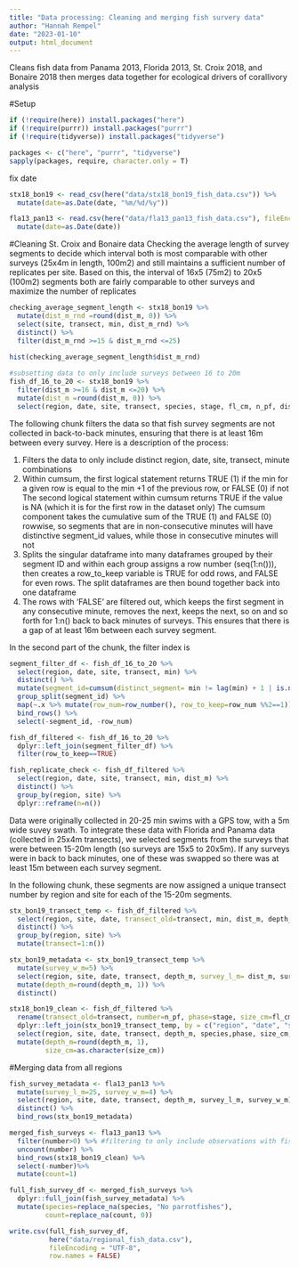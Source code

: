 ```yaml
---
title: "Data processing: Cleaning and merging fish survery data"
author: "Hannah Rempel"
date: "2023-01-10"
output: html_document
---
```

Cleans fish data from Panama 2013, Florida 2013, St. Croix 2018, and Bonaire 2018 then merges data together for ecological drivers of corallivory analysis

#Setup 
```r
if (!require(here)) install.packages("here")
if (!require(purrr)) install.packages("purrr")
if (!require(tidyverse)) install.packages("tidyverse")

packages <- c("here", "purrr", "tidyverse")
sapply(packages, require, character.only = T)
```

fix date
```r
stx18_bon19 <- read_csv(here("data/stx18_bon19_fish_data.csv")) %>% 
  mutate(date=as.Date(date, "%m/%d/%y"))

fla13_pan13 <- read.csv(here("data/fla13_pan13_fish_data.csv"), fileEncoding = "UTF-8") %>% #so accents are read in correctly
  mutate(date=as.Date(date))
```
#Cleaning St. Croix and Bonaire data
Checking the average length of survey segments to decide which interval both is most comparable with other surveys (25x4m in length, 100m2) and still maintains a sufficient number of replicates per site. Based on this, the interval of 16x5 (75m2) to 20x5 (100m2) segments both are fairly comparable to other surveys and maximize the number of replicates
```r
checking_average_segment_length <- stx18_bon19 %>% 
  mutate(dist_m_rnd =round(dist_m, 0)) %>%
  select(site, transect, min, dist_m_rnd) %>%
  distinct() %>% 
  filter(dist_m_rnd >=15 & dist_m_rnd <=25)
  
hist(checking_average_segment_length$dist_m_rnd)

#subsetting data to only include surveys between 16 to 20m
fish_df_16_to_20 <- stx18_bon19 %>%   
  filter(dist_m >=16 & dist_m <=20) %>%
  mutate(dist_m =round(dist_m, 0)) %>%
  select(region, date, site, transect, species, stage, fl_cm, n_pf, dist_m, min, depth_m)
```

The following chunk filters the data so that fish survey segments are not collected in back-to-back minutes, ensuring that there is at least 16m between every survey. Here is a description of the process:

(1) Filters the data to only include distinct region, date, site, transect, minute combinations
(2) Within cumsum, the first logical statement returns TRUE (1) if the min for a given row is equal to the min +1 of the previous row, or FALSE (0) if not
The second logical statement within cumsum returns TRUE if the value is NA (which it is for the first row in the dataset only)
The cumsum component takes the cumulative sum of the TRUE (1) and FALSE (0) rowwise, so segments that are in non-consecutive minutes will have distinctive segment_id values, while those in consecutive minutes will not
(3) Splits the singular dataframe into many dataframes grouped by their segment ID and within each group assigns a row number (seq(1:n())), then creates a row_to_keep variable is TRUE for odd rows, and FALSE for even rows. The split dataframes are then bound together back into one dataframe
(4) The rows with 'FALSE' are filtered out, which keeps the first segment in any consecutive minute, removes the next, keeps the next, so on and so forth for 1:n() back to back minutes of surveys. This ensures that there is a gap of at least 16m between each survey segment.

In the second part of the chunk, the filter index is  
```r
segment_filter_df <- fish_df_16_to_20 %>% 
  select(region, date, site, transect, min) %>% 
  distinct() %>%
  mutate(segment_id=cumsum(distinct_segment= min != lag(min) + 1 | is.na(min != lag(min) + 1))) %>%
  group_split(segment_id) %>% 
  map(~.x %>% mutate(row_num=row_number(), row_to_keep=row_num %%2==1)) %>%
  bind_rows() %>%
  select(-segment_id, -row_num)

fish_df_filtered <- fish_df_16_to_20 %>% 
  dplyr::left_join(segment_filter_df) %>%
  filter(row_to_keep==TRUE) 

fish_replicate_check <- fish_df_filtered %>%
  select(region, date, site, transect, min, dist_m) %>%
  distinct() %>%
  group_by(region, site) %>%
  dplyr::reframe(n=n())
```

Data were originally collected in 20-25 min swims with a GPS tow, with a 5m wide suvey swath. To integrate these data with Florida and Panama data (collected in 25x4m transects), we selected segments from the surveys that were between 15-20m length (so surveys are 15x5 to 20x5m). If any surveys were in back to back minutes, one of these was swapped so there was at least 15m between each survey segment. 

In the following chunk, these segments are now assigned a unique transect number by region and site for each of the 15-20m segments.
```r
stx_bon19_transect_temp <- fish_df_filtered %>% 
  select(region, site, date, transect_old=transect, min, dist_m, depth_m) %>% 
  distinct() %>%
  group_by(region, site) %>%
  mutate(transect=1:n())

stx_bon19_metadata <- stx_bon19_transect_temp %>% 
  mutate(survey_w_m=5) %>%
  select(region, site, date, transect, depth_m, survey_l_m= dist_m, survey_w_m) %>%
  mutate(depth_m=round(depth_m, 1)) %>%
  distinct()

stx18_bon19_clean <- fish_df_filtered %>% 
  rename(transect_old=transect, number=n_pf, phase=stage, size_cm=fl_cm) %>%
  dplyr::left_join(stx_bon19_transect_temp, by = c("region", "date", "site", "min", "transect_old", "depth_m")) %>%
  select(region, site, date, transect, depth_m, species,phase, size_cm, number) %>%
  mutate(depth_m=round(depth_m, 1),
         size_cm=as.character(size_cm)) 
```

#Merging data from all regions
```r
fish_survey_metadata <- fla13_pan13 %>% 
  mutate(survey_l_m=25, survey_w_m=4) %>%
  select(region, site, date, transect, depth_m, survey_l_m, survey_w_m) %>% 
  distinct() %>%
  bind_rows(stx_bon19_metadata)

merged_fish_surveys <- fla13_pan13 %>% 
  filter(number>0) %>% #filtering to only include observations with fish
  uncount(number) %>%
  bind_rows(stx18_bon19_clean) %>%
  select(-number)%>%
  mutate(count=1)

full_fish_survey_df <- merged_fish_surveys %>% 
  dplyr::full_join(fish_survey_metadata) %>%
  mutate(species=replace_na(species, "No parrotfishes"),
         count=replace_na(count, 0))
```

```r
write.csv(full_fish_survey_df, 
          here("data/regional_fish_data.csv"), 
          fileEncoding = "UTF-8",
          row.names = FALSE)
```